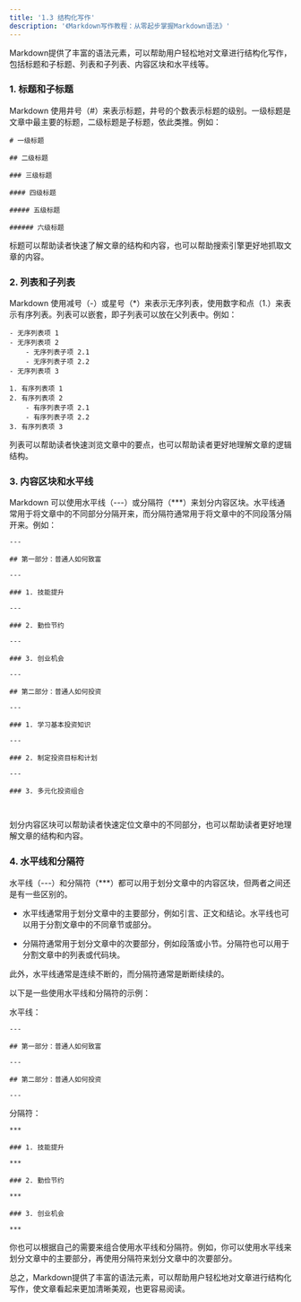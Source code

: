 ```yaml
---
title: '1.3 结构化写作'
description: '《Markdown写作教程：从零起步掌握Markdown语法》'
---
```

Markdown提供了丰富的语法元素，可以帮助用户轻松地对文章进行结构化写作，包括标题和子标题、列表和子列表、内容区块和水平线等。

### 1. 标题和子标题

Markdown 使用井号（#）来表示标题，井号的个数表示标题的级别。一级标题是文章中最主要的标题，二级标题是子标题，依此类推。例如：

```
# 一级标题

## 二级标题

### 三级标题

#### 四级标题

##### 五级标题

###### 六级标题

```

标题可以帮助读者快速了解文章的结构和内容，也可以帮助搜索引擎更好地抓取文章的内容。

### 2. 列表和子列表

Markdown 使用减号（-）或星号（*）来表示无序列表，使用数字和点（1.）来表示有序列表。列表可以嵌套，即子列表可以放在父列表中。例如：

```
- 无序列表项 1
- 无序列表项 2
    - 无序列表子项 2.1
    - 无序列表子项 2.2
- 无序列表项 3

1. 有序列表项 1
2. 有序列表项 2
    - 有序列表子项 2.1
    - 有序列表子项 2.2
3. 有序列表项 3

```
列表可以帮助读者快速浏览文章中的要点，也可以帮助读者更好地理解文章的逻辑结构。

### 3. 内容区块和水平线

Markdown 可以使用水平线（---）或分隔符（***）来划分内容区块。水平线通常用于将文章中的不同部分分隔开来，而分隔符通常用于将文章中的不同段落分隔开来。例如：

```
---

## 第一部分：普通人如何致富

---

### 1. 技能提升

---

### 2. 勤俭节约

---

### 3. 创业机会

---

## 第二部分：普通人如何投资

---

### 1. 学习基本投资知识

---

### 2. 制定投资目标和计划

---

### 3. 多元化投资组合



```

划分内容区块可以帮助读者快速定位文章中的不同部分，也可以帮助读者更好地理解文章的结构和内容。

### 4. 水平线和分隔符

水平线（---）和分隔符（***）都可以用于划分文章中的内容区块，但两者之间还是有一些区别的。

 - 水平线通常用于划分文章中的主要部分，例如引言、正文和结论。水平线也可以用于分割文章中的不同章节或部分。

 - 分隔符通常用于划分文章中的次要部分，例如段落或小节。分隔符也可以用于分割文章中的列表或代码块。

此外，水平线通常是连续不断的，而分隔符通常是断断续续的。

以下是一些使用水平线和分隔符的示例：

水平线：

```
---

## 第一部分：普通人如何致富

---

## 第二部分：普通人如何投资

---

```

分隔符：

```
***

### 1. 技能提升

***

### 2. 勤俭节约

***

### 3. 创业机会

***

```

你也可以根据自己的需要来组合使用水平线和分隔符。例如，你可以使用水平线来划分文章中的主要部分，再使用分隔符来划分文章中的次要部分。

总之，Markdown提供了丰富的语法元素，可以帮助用户轻松地对文章进行结构化写作，使文章看起来更加清晰美观，也更容易阅读。


